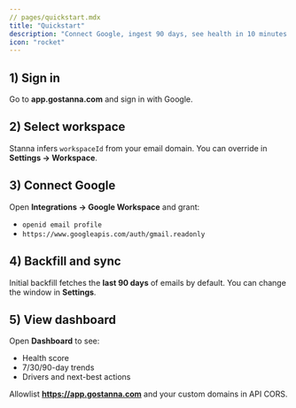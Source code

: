 ```yaml
---
// pages/quickstart.mdx
title: "Quickstart"
description: "Connect Google, ingest 90 days, see health in 10 minutes."
icon: "rocket"
---
```

## 1) Sign in
Go to **app.gostanna.com** and sign in with Google.

## 2) Select workspace
Stanna infers `workspaceId` from your email domain. You can override in **Settings → Workspace**.

## 3) Connect Google
Open **Integrations → Google Workspace** and grant:
- `openid email profile`
- `https://www.googleapis.com/auth/gmail.readonly`

## 4) Backfill and sync
Initial backfill fetches the **last 90 days** of emails by default. You can change the window in **Settings**.

## 5) View dashboard
Open **Dashboard** to see:
- Health score
- 7/30/90-day trends
- Drivers and next-best actions

<Tip>Allowlist **https://app.gostanna.com** and your custom domains in API CORS.</Tip>
